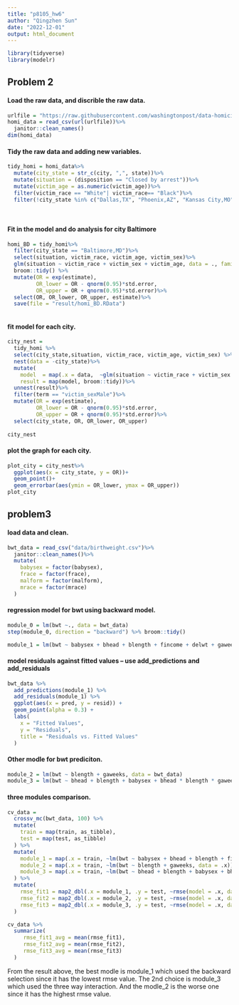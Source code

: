 ```yaml
---
title: "p8105_hw6"
author: "Qingzhen Sun"
date: "2022-12-01"
output: html_document
---
```


```r
library(tidyverse)
library(modelr)


```

## Problem 2 

#### Load the raw data, and discrible the raw data.
```r
urlfile = "https://raw.githubusercontent.com/washingtonpost/data-homicides/master/homicide-data.csv"
homi_data = read_csv(url(urlfile))%>%
  janitor::clean_names()
dim(homi_data)
```
#### Tidy the raw data and adding new variables.

```r
tidy_homi = homi_data%>%
  mutate(city_state = str_c(city, ",", state))%>%
  mutate(situation = (disposition == "Closed by arrest"))%>%
  mutate(victim_age = as.numeric(victim_age))%>%
  filter(victim_race == "White"| victim_race== "Black")%>%
  filter(!city_state %in% c("Dallas,TX", "Phoenix,AZ", "Kansas City,MO", "Tulsa,AL"))
  
  
```

#### Fit in the model and do analysis for city Baltimore

```r
homi_BD = tidy_homi%>%
  filter(city_state == "Baltimore,MD")%>%
  select(situation, victim_race, victim_age, victim_sex)%>%
  glm(situation ~ victim_race + victim_sex + victim_age, data = ., family = "binomial" )%>%
  broom::tidy() %>%
  mutate(OR = exp(estimate),
         OR_lower = OR - qnorm(0.95)*std.error,
         OR_upper = OR + qnorm(0.95)*std.error)%>%
  select(OR, OR_lower, OR_upper, estimate)%>%
  save(file = "result/homi_BD.RData")
  
```
#### fit model for each city.
```r
city_nest = 
  tidy_homi %>%
  select(city_state,situation, victim_race, victim_age, victim_sex) %>%
  nest(data = -city_state)%>%
  mutate(
    model  = map(.x = data,  ~glm(situation ~ victim_race + victim_sex + victim_age, data = .x, family = "binomial" )),
    result = map(model, broom::tidy))%>%
  unnest(result)%>%
  filter(term == "victim_sexMale")%>%
  mutate(OR = exp(estimate),
         OR_lower = OR - qnorm(0.95)*std.error,
         OR_upper = OR + qnorm(0.95)*std.error)%>%
  select(city_state, OR, OR_lower, OR_upper)
  
city_nest

```

#### plot the graph for each city.
```r
plot_city = city_nest%>%
  ggplot(aes(x = city_state, y = OR))+
  geom_point()+
  geom_errorbar(aes(ymin = OR_lower, ymax = OR_upper))
plot_city
```
## problem3

####  load data and clean. 
```r
bwt_data = read_csv("data/birthweight.csv")%>%
  janitor::clean_names()%>%
  mutate(
    babysex = factor(babysex),
    frace = factor(frace),
    malform = factor(malform),
    mrace = factor(mrace)
  ) 
```
#### regression model for bwt using backward model.
```r
module_0 = lm(bwt ~., data = bwt_data) 
step(module_0, direction = "backward") %>% broom::tidy()
```

```r
module_1 = lm(bwt ~ babysex + bhead + blength + fincome + delwt + gaweeks + mheight + mrace + parity + ppwt + smoken, data = bwt_data)
```

#### model residuals against fitted values – use add_predictions and add_residuals

```r
bwt_data %>% 
  add_predictions(module_1) %>% 
  add_residuals(module_1) %>% 
  ggplot(aes(x = pred, y = resid)) +
  geom_point(alpha = 0.3) +
  labs(
    x = "Fitted Values",
    y = "Residuals",
    title = "Residuals vs. Fitted Values"
  )
```

#### Other modle for bwt prediciton.
```r
module_2 = lm(bwt ~ blength + gaweeks, data = bwt_data) 
module_3 = lm(bwt ~ bhead + blength + babysex + bhead * blength * gaweeks, data = bwt_data)
```

#### three modules comparison.

```r
cv_data =
  crossv_mc(bwt_data, 100) %>% 
  mutate(
    train = map(train, as_tibble), 
    test = map(test, as_tibble)
  ) %>% 
  mutate(
    module_1 = map(.x = train, ~lm(bwt ~ babysex + bhead + blength + fincome + delwt + gaweeks + mheight + mrace + parity + ppwt + smoken, data = .x)), 
    module_2 = map(.x = train, ~lm(bwt ~ blength + gaweeks, data = .x)),
    module_3 = map(.x = train, ~lm(bwt ~ bhead + blength + babysex + bhead * blength * gaweeks, data = .x))
  ) %>% 
  mutate(
    rmse_fit1 = map2_dbl(.x = module_1, .y = test, ~rmse(model = .x, data = .y)),
    rmse_fit2 = map2_dbl(.x = module_2, .y = test, ~rmse(model = .x, data = .y)),
    rmse_fit3 = map2_dbl(.x = module_3, .y = test, ~rmse(model = .x, data = .y))
  )
```


```r
cv_data %>% 
  summarize(
     rmse_fit1_avg = mean(rmse_fit1),
     rmse_fit2_avg = mean(rmse_fit2),
     rmse_fit3_avg = mean(rmse_fit3)
  )
```
From the result above, the best modle is module_1 which used the backward selection since it has the lowest rmse value. The 2nd choice is module_3 which used the three way interaction. And the modle_2 is the worse one since it has the highest rmse value.


